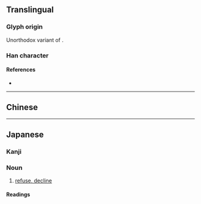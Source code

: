 {{also|斷}}
{{character info}}
==Translingual==
{{stroke order|strokes=11}}

===Glyph origin===
Unorthodox variant of {{l|mul|斷}}.

===Han character===
{{Han char|rn=69|rad=斤|as=07|sn=11|four=|canj=VDHML|ids=⿰⿺𠃊米斤}}

====References====
* {{Han ref|kx=0479.200|dkj=13557|dj=0838.180|hdz=32025.030|uh=65AD|ud=26029}}

----

==Chinese==
{{zh-see|斷|sv}}

----

==Japanese==
{{ja-kanji forms|断|斷}}

===Kanji===
{{ja-kanji|grade=5|rs=斤07|kyu=斷}}

===Noun===
{{ja-noun|だん}}

# [[refuse, decline]]

====Readings====
{{ja-readings
|goon=だん
|kanon=たん
|kun=た-つ, ことわ-る, さだ-める
}}